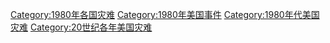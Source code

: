 [[Category:1980年各国灾难|Category:1980年各国灾难]]
[[Category:1980年美国事件|Category:1980年美国事件]]
[[Category:1980年代美国灾难|Category:1980年代美国灾难]]
[[Category:20世纪各年美国灾难|Category:20世纪各年美国灾难]]